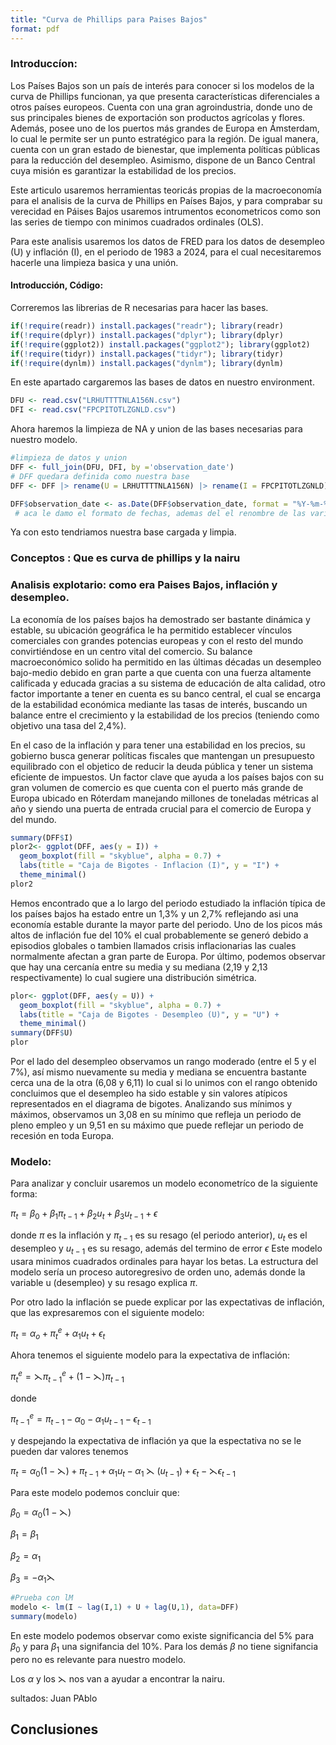```yaml
---
title: "Curva de Phillips para Paises Bajos"
format: pdf
---
```


### Introduccíon:

<div>

Los Países Bajos son un país de interés para conocer si los modelos de la curva de Phillips funcionan, ya que presenta características diferenciales a otros países europeos. Cuenta con una gran agroindustria, donde uno de sus principales bienes de exportación son productos agrícolas y flores. Además, posee uno de los puertos más grandes de Europa en Ámsterdam, lo cual le permite ser un punto estratégico para la región. De igual manera, cuenta con un gran estado de bienestar, que implementa políticas públicas para la reducción del desempleo. Asimismo, dispone de un Banco Central cuya misión es garantizar la estabilidad de los precios.

Este articulo usaremos herramientas teoricás propias de la macroeconomía para el analisis de la curva de Phillips en Países Bajos, y para comprabar su verecidad en Páises Bajos usaremos intrumentos econometricos como son las series de tiempo con minimos cuadrados ordinales (OLS).

Para este analisis usaremos los datos de FRED para los datos de desempleo (U) y inflación (I), en el periodo de 1983 a 2024, para el cual necesitaremos hacerle una limpieza basica y una unión.

</div>

#### Introducción, Código:

<div>

Correremos las librerias de R necesarias para hacer las bases.

</div>

```r
if(!require(readr)) install.packages("readr"); library(readr)
if(!require(dplyr)) install.packages("dplyr"); library(dplyr)
if(!require(ggplot2)) install.packages("ggplot2"); library(ggplot2)
if(!require(tidyr)) install.packages("tidyr"); library(tidyr)
if(!require(dynlm)) install.packages("dynlm"); library(dynlm)
```

<div>

En este apartado cargaremos las bases de datos en nuestro environment.

</div>

```r
DFU <- read.csv("LRHUTTTTNLA156N.csv")
DFI <- read.csv("FPCPITOTLZGNLD.csv")
```

<div>

Ahora haremos la limpieza de NA y union de las bases necesarias para nuestro modelo.

</div>

```r
#limpieza de datos y union
DFF <- full_join(DFU, DFI, by ='observation_date')
# DFF quedara definida como nuestra base
DFF <- DFF |> rename(U = LRHUTTTTNLA156N) |> rename(I = FPCPITOTLZGNLD) |>  na.omit() 

DFF$observation_date <- as.Date(DFF$observation_date, format = "%Y-%m-%d")
 # aca le damo el formato de fechas, ademas del el renombre de las variables y limpieza de NA
```

<div>

Ya con esto tendriamos nuestra base cargada y limpia.

</div>

### Conceptos : Que es curva de phillips y la nairu

### Analisis explotario: como era Paises Bajos, inflación y desempleo.

<div>

La economía de los países bajos ha demostrado ser bastante dinámica y estable, su ubicación geográfica le ha permitido establecer vínculos comerciales con grandes potencias europeas y con el resto del mundo convirtiéndose en un centro vital del comercio. Su balance macroeconómico solido ha permitido en las últimas décadas un desempleo bajo-medio debido en gran parte a que cuenta con una fuerza altamente calificada y educada gracias a su sistema de educación de alta calidad, otro factor importante a tener en cuenta es su banco central, el cual se encarga de la estabilidad económica mediante las tasas de interés, buscando un balance entre el crecimiento y la estabilidad de los precios (teniendo como objetivo una tasa del 2,4%). 

En el caso de la inflación y para tener una estabilidad en los precios, su gobierno busca generar políticas fiscales que mantengan un presupuesto equilibrado con el objetico de reducir la deuda pública y tener un sistema eficiente de impuestos. Un factor clave que ayuda a los países bajos con su gran volumen de comercio es que cuenta con el puerto más grande de Europa ubicado en Róterdam manejando millones de toneladas métricas al año y siendo una puerta de entrada crucial para el comercio de Europa y del mundo. 

</div>

```r
summary(DFF$I)
plor2<- ggplot(DFF, aes(y = I)) +
  geom_boxplot(fill = "skyblue", alpha = 0.7) +
  labs(title = "Caja de Bigotes - Inflacion (I)", y = "I") +
  theme_minimal()
plor2

```

<div>

Hemos encontrado que a lo largo del periodo estudiado la inflación típica de los países bajos ha estado entre un 1,3% y un 2,7% reflejando asi una economía estable durante la mayor parte del periodo. Uno de los picos más altos de inflación fue del 10% el cual probablemente se generó debido a episodios globales o tambien llamados crisis inflacionarias las cuales normalmente afectan a gran parte de Europa. Por último, podemos observar que hay una cercanía entre su media y su mediana (2,19 y 2,13 respectivamente) lo cual sugiere una distribución simétrica. 

</div>

```r
plor<- ggplot(DFF, aes(y = U)) +
  geom_boxplot(fill = "skyblue", alpha = 0.7) +
  labs(title = "Caja de Bigotes - Desempleo (U)", y = "U") +
  theme_minimal()
summary(DFF$U)
plor
```

<div>

Por el lado del desempleo observamos un rango moderado (entre el 5 y el 7%), así mismo nuevamente su media y mediana se encuentra bastante cerca una de la otra (6,08 y 6,11) lo cual si lo unimos con el rango obtenido concluimos que el desempleo ha sido estable y sin valores atípicos representados en el diagrama de bigotes. Analizando sus mínimos y máximos, observamos un 3,08 en su mínimo que refleja un periodo de pleno empleo y un 9,51 en su máximo que puede reflejar un periodo de recesión en toda Europa. 

</div>

### Modelo:

<div>

Para analizar y concluir usaremos un modelo econometríco de la siguiente forma:

$\pi_t= \beta_0 + \beta_1\pi_{t-1}+\beta_2u_t+\beta_3u_{t-1}+\epsilon$

donde $\pi$ es la inflación y $\pi_{t-1}$ es su resago (el periodo anterior), $u_t$ es el desempleo y $u_{t-1}$ es su resago, además del termino de error $\epsilon$ Este modelo usara minimos cuadrados ordinales para hayar los betas. La estructura del modelo sería un proceso autoregresivo de orden uno, además donde la variable u (desempleo) y su resago explica $\pi$.

Por otro lado la inflación se puede explicar por las expectativas de inflación, que las expresaremos con el siguiente modelo:

$\pi_t = \alpha_o + \pi^e_t + \alpha_1 u_t + \epsilon_t$

Ahora tenemos el siguiente modelo para la expectativa de inflación:

$\pi^e_t = \leftthreetimes\pi^e_{t-1} + (1-\leftthreetimes)\pi_{t-1}$

donde

$\pi^e_{t-1}= \pi_{t-1} -\alpha_0-\alpha_1u_{t-1}-\epsilon_{t-1}$

y despejando la expectativa de inflación ya que la espectativa no se le pueden dar valores tenemos

$\pi_t = \alpha_0(1-\leftthreetimes)+ \pi_{t-1}+\alpha_1u_t-\alpha_1\leftthreetimes(u_{t-1})+\epsilon_{t}-\leftthreetimes\epsilon_{t-1}$

Para este modelo podemos concluir que:

$\beta_0= \alpha_0(1-\leftthreetimes)$

$\beta_1 = \beta_1$

$\beta_2 = \alpha_1$

$\beta_3 = -\alpha_1\leftthreetimes$

</div>

```r
#Prueba con lM
modelo <- lm(I ~ lag(I,1) + U + lag(U,1), data=DFF)
summary(modelo)
```

<div>

En este modelo podemos observar como existe significancia del 5% para $\beta_0$ y para $\beta_1$ una signifancia del 10%. Para los demás $\beta$ no tiene signifancia pero no es relevante para nuestro modelo.

Los $\alpha$ y los $\leftthreetimes$ nos van a ayudar a encontrar la nairu.

</div>

<div>

sultados: Juan PAblo

</div>

## Conclusiones